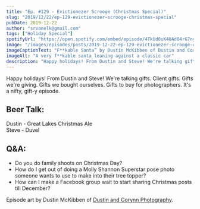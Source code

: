 ```yaml
---
title: "Ep. #129 - Evictionezer Scrooge (Christmas Special)"
slug: "2019/12/22/ep-129-evictionezer-scrooge-christmas-special"
pubDate: 2019-12-22
author: "srvanelk@gmail.com"
tags: ["Holiday Special"]
spotifyUrl: "https://open.spotify.com/embed/episode/4TkUd8uK48Ad04rG7nymTV?utm_source=generator"
image: "/images/episodes/posts/2019-12-22-ep-129-evictionezer-scrooge-christmas-special/fuckablesanta.webp"
imageCaptionText: "F**kable Santa” by Dustin McKibben of Dustin and Corynn Photography. (links below)"
imageAlt: "A very f**kable santa leaning against a classic car"
description: "Happy holidays! From Dustin and Steve! We're talking gifts. Client gifts. Gifts we're giving. Gifts we bought ourselves. Gifts to buy for photographers. It's a nifty, gift-y episode."
---
```


Happy holidays! From Dustin and Steve! We're talking gifts. Client gifts. Gifts we're giving. Gifts we bought ourselves. Gifts to buy for photographers. It's a nifty, gift-y episode.

## Beer Talk:  
Dustin - Great Lakes Christmas Ale  
Steve - Duvel

## Q&A:
- Do you do family shoots on Christmas Day?
- How do I get out of doing a Molly Shannon Superstar pose photo someone wants to use to make into their tree topper?
- How can I make a Facebook group wait to start sharing Christmas posts till December?  

Episode art by Dustin McKibben of [Dustin and Corynn Photography](https://dustinandcorynn.com/).
